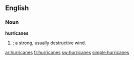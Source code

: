 ==English==

===Noun===
'''hurricanes'''

# {{plural of|[[hurricane]]|nodot=t}}; a strong, usually destructive wind.

[[ar:hurricanes]]
[[fr:hurricanes]]
[[sw:hurricanes]]
[[simple:hurricanes]]